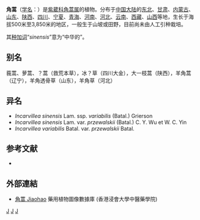 {{Speciesbox
| image =Incarvillea sinensis var przewalskii 01.jpg
| image_caption = [[黄花角蒿|黄花角蒿]]
| genus = Incarvillea
| species = sinensis
| authority = Lam., 1789
* 角蒿 ''I. s.'' var. ''sinensis''
* [[黄花角蒿|黄花角蒿]] ''I. s.'' var. ''przewalskii''
}}

'''角蒿'''（[[学名|学名]]：{{lang|la|''Incarvillea sinensis''}}）是[[紫葳科|紫葳科]][[角蒿属|角蒿属]]的植物。分布于[[中国大陆|中国大陆]]的[[中国东北地区|东北]]、[[甘肃|甘肃]]、[[内蒙古|内蒙古]]、[[山东|山东]]、[[陕西|陕西]]、[[四川|四川]]、[[宁夏|宁夏]]、[[青海|青海]]、[[河南|河南]]、[[河北|河北]]、[[云南|云南]]、[[西藏|西藏]]、[[山西|山西]]等地，生长于海拔500米至3,850米的地区，一般生于山坡或田野，目前尚未由人工引种栽培。

其[[种加词|种加词]]“''sinensis''”意为“中华的”。

== 别名 ==
莪蒿、萝蒿、？蒿（救荒本草），冰？草（四川大金），大一枝蒿（陕西），羊角蒿（辽宁），羊角透骨草（山东），羊角草（河北）

== 异名 ==
* ''Incarvillea sinensis'' Lam. ssp. ''variabilis'' (Batal.) Grierson
* ''Incarvillea sinensis'' Lam. var. ''przewalskii'' (Batal.) C. Y. Wu et W. C. Yin
* ''Incarvillea variabilis'' Batal. var. ''przewalskii'' Batal.

== 参考文献 ==
<div class="references-small">
* {{cite web| url =http://www.bioinfo.cn/db05/KmzwSpecies.php?action=view&id=2039| title =角蒿（原变种）| work =《中国高等植物数据库全库》| publisher =中国科学院微生物研究所| author =昆明植物研究所| accessdate =2009-02-22| deadurl =yes| archiveurl =https://web.archive.org/web/20160305025828/http://www.bioinfo.cn/db05/KmzwSpecies.php?action=view&id=2039| archivedate =2016-03-05}}
</div>

==外部連結==		
* [http://libproject.hkbu.edu.hk/was40/detail?lang=ch&channelid=1288&searchword=herb_id=D01126 角蒿 Jiaohao] {{Wayback|url=http://libproject.hkbu.edu.hk/was40/detail?lang=ch&channelid=1288&searchword=herb_id=D01126 |date=20160304115749 }} 藥用植物圖像數據庫 (香港浸會大學中醫藥學院) {{zh-hant}}{{en}}
{{Taxonbar|from=Q15225800}}

[[Category:角蒿属|J]]
[[Category:一年生植物|J]]
[[Category:1789年描述的植物|J]]